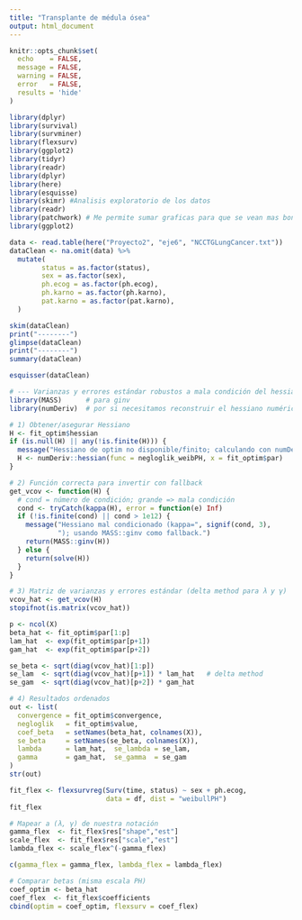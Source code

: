 ```yaml
---
title: "Transplante de médula ósea"
output: html_document
---
```




```r
knitr::opts_chunk$set(
  echo    = FALSE,   
  message = FALSE,   
  warning = FALSE,   
  error   = FALSE,   
  results = 'hide'   
)

library(dplyr)
library(survival)
library(survminer)
library(flexsurv)
library(ggplot2)
library(tidyr)
library(readr)
library(dplyr)
library(here)
library(esquisse)
library(skimr) #Analisis exploratorio de los datos
library(readr)
library(patchwork) # Me permite sumar graficas para que se vean mas bonitas
library(ggplot2)
```

```r
data <- read.table(here("Proyecto2", "eje6", "NCCTGLungCancer.txt"))
dataClean <- na.omit(data) %>% 
  mutate(
        status = as.factor(status),
        sex = as.factor(sex),
        ph.ecog = as.factor(ph.ecog),
        ph.karno = as.factor(ph.karno),
        pat.karno = as.factor(pat.karno),
  )
```



```r
skim(dataClean)
print("--------")
glimpse(dataClean)
print("--------")
summary(dataClean)
```


```r
esquisser(dataClean)
```




```r
# --- Varianzas y errores estándar robustos a mala condición del hessiano
library(MASS)      # para ginv
library(numDeriv)  # por si necesitamos reconstruir el hessiano numéricamente

# 1) Obtener/asegurar Hessiano
H <- fit_optim$hessian
if (is.null(H) || any(!is.finite(H))) {
  message("Hessiano de optim no disponible/finito; calculando con numDeriv::hessian...")
  H <- numDeriv::hessian(func = negloglik_weibPH, x = fit_optim$par)
}

# 2) Función correcta para invertir con fallback
get_vcov <- function(H) {
  # cond = número de condición; grande => mala condición
  cond <- tryCatch(kappa(H), error = function(e) Inf)
  if (!is.finite(cond) || cond > 1e12) {
    message("Hessiano mal condicionado (kappa=", signif(cond, 3),
            "); usando MASS::ginv como fallback.")
    return(MASS::ginv(H))
  } else {
    return(solve(H))
  }
}

# 3) Matriz de varianzas y errores estándar (delta method para λ y γ)
vcov_hat <- get_vcov(H)
stopifnot(is.matrix(vcov_hat))

p <- ncol(X)
beta_hat <- fit_optim$par[1:p]
lam_hat  <- exp(fit_optim$par[p+1])
gam_hat  <- exp(fit_optim$par[p+2])

se_beta <- sqrt(diag(vcov_hat)[1:p])
se_lam  <- sqrt(diag(vcov_hat)[p+1]) * lam_hat   # delta method
se_gam  <- sqrt(diag(vcov_hat)[p+2]) * gam_hat

# 4) Resultados ordenados
out <- list(
  convergence = fit_optim$convergence,
  negloglik   = fit_optim$value,
  coef_beta   = setNames(beta_hat, colnames(X)),
  se_beta     = setNames(se_beta, colnames(X)),
  lambda      = lam_hat,  se_lambda = se_lam,
  gamma       = gam_hat,  se_gamma  = se_gam
)
str(out)

```







```r
fit_flex <- flexsurvreg(Surv(time, status) ~ sex + ph.ecog,
                        data = df, dist = "weibullPH")
fit_flex

# Mapear a (λ, γ) de nuestra notación
gamma_flex  <- fit_flex$res["shape","est"]
scale_flex  <- fit_flex$res["scale","est"]
lambda_flex <- scale_flex^(-gamma_flex)

c(gamma_flex = gamma_flex, lambda_flex = lambda_flex)

# Comparar betas (misma escala PH)
coef_optim <- beta_hat
coef_flex  <- fit_flex$coefficients
cbind(optim = coef_optim, flexsurv = coef_flex)
```






```r

```